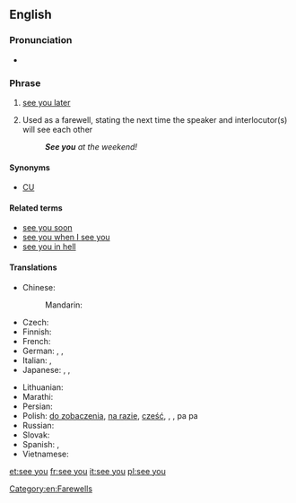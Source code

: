 ==English==
{{phrasebook|en}}

===Pronunciation===
* {{audio|En-uk-see you.ogg|Audio (UK)}}

===Phrase===
{{head|en|phrase|head=[[see]] [[you]]}}

# {{informal}} [[see you later]]
# Used as a farewell, stating the next time the speaker and interlocutor(s) will see each other
#: '''''See you''' at the weekend!''

====Synonyms====
* [[CU]]

====Related terms====
* [[see you soon]]
* [[see you when I see you]]
* [[see you in hell]]

====Translations====
{{trans-top|see you later}}
* Chinese:
*: Mandarin: {{t|zh|拜拜|tr=báibái|sc=Hani}}
* Czech: {{t+|cs|ahoj}}
* Finnish: {{t+|fi|nähdään}}
* French: {{t+|fr|à plus}}
* German: {{t+|de|bis bald}}, {{t+|de|bis dann}}, {{t+|de|tschüss}}
* Italian: {{t+|it|arrivederci}}, {{t+|it|ciao}}
* Japanese: {{t-|ja|じゃあねぇ|tr=jā nē|sc=Jpan}}, {{t-|ja|じゃ、また|tr=ja, mata|sc=Jpan}}, {{t-|ja|またね|tr=mata ne|sc=Jpan}}
{{trans-mid}}
* Lithuanian: {{t+|lt|iki}}
* Marathi: {{t-|mr|भेटू|tr=bheṭū|sc=Deva}}
* Persian: {{t-|fa|می‌بینمت|sc=fa-Arab}}
* Polish: {{qualifier|informal}} [[do zobaczenia]], [[na razie]], [[cześć]], {{qualifier|colloquial}} {{t+|pl|nara}}, {{qualifier|familiar}} {{t+|pl|pa}}, pa pa
* Russian: {{t+|ru|пока|tr=poká|sc=Cyrl}}
* Slovak: {{t-|sk|ahoj}}
* Spanish: {{t-|es|nos vemos}},  {{t-|es|nos veremos}}
* Vietnamese: {{t-|vi|hẹn gặp lại}}
{{trans-bottom}}

[[Category:en:Farewells]]

[[et:see you]]
[[fr:see you]]
[[it:see you]]
[[pl:see you]]